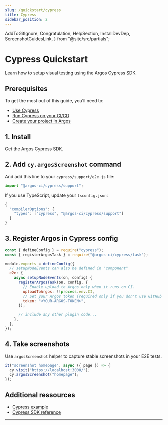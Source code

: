 ```yaml
---
slug: /quickstart/cypress
title: Cypress
sidebar_position: 2
---
```


  AddToGitIgnore,
  Congratulation,
  HelpSection,
  InstallDevDep,
  ScreenshotGuidesLink,
} from "@site/src/partials";

# Cypress Quickstart

Learn how to setup visual testing using the Argos Cypress SDK.

## Prerequisites

To get the most out of this guide, you’ll need to:

- [Use Cypress](https://docs.cypress.io/guides/getting-started/installing-cypress)
- [Run Cypress on your CI/CD](https://playwright.dev/docs/ci-intro#on-pushpull_request)
- [Create your project in Argos](https://app.argos-ci.com/new)

## 1. Install

Get the Argos Cypress SDK.

<InstallDevDep dependency="@argos-ci/cypress" showCliLink />

## 2. Add `cy.argosScreenshot` command

And add this line to your `cypress/support/e2e.js` file:

```js cypress/support/e2e.js
import "@argos-ci/cypress/support";
```

If you use TypeScript, update your `tsconfig.json`:

```js
{
  "compilerOptions": {
    "types": ["cypress", "@argos-ci/cypress/support"]
  }
}
```

## 3. Register Argos in Cypress config

```js cypress.config.js
const { defineConfig } = require("cypress");
const { registerArgosTask } = require("@argos-ci/cypress/task");

module.exports = defineConfig({
  // setupNodeEvents can also be defined in "component"
  e2e: {
    async setupNodeEvents(on, config) {
      registerArgosTask(on, config, {
        // Enable upload to Argos only when it runs on CI.
        uploadToArgos: !!process.env.CI,
        // Set your Argos token (required only if you don't use GitHub Actions).
        token: "<YOUR-ARGOS-TOKEN>",
      });

      // include any other plugin code...
    },
  },
});
```

## 4. Take screenshots

Use <code>argosScreenshot</code> helper to capture stable screenshots in your E2E tests.

```js title="cypress/e2e/homepage.cy.js"
it("screenshot homepage", async ({ page }) => {
  cy.visit("https://localhost:3000/");
  cy.argosScreenshot("homepage");
});
```

<AddToGitIgnore path="/cypress/screenshots" />
<ScreenshotGuidesLink />
<Congratulation />

## Additional ressources

- [Cypress example](https://github.com/argos-ci/argos/tree/main/examples/cypress)
- [Cypress SDK reference](/cypress)

---

<HelpSection />
